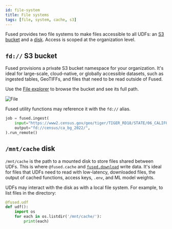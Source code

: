 ```yaml
---
id: file-system
title: File systems
tags: [file, system, cache, s3]
---
```


Fused provides two file systems to make files accessible to all UDFs: an [S3 bucket](/core-concepts/content-management/file-system/#fd-s3-bucket) and a [disk](/core-concepts/content-management/file-system/#mntcache-disk). Access is scoped at the organization level.

## `fd://` S3 bucket

Fused provisions a private S3 bucket namespace for your organization. It's ideal for large-scale, cloud-native, or globally accessible datasets, such as ingested tables, GeoTIFFs, and files that need to be read outside of Fused.

Use the [File explorer](/workbench/file-explorer/) to browse the bucket and see its full path.


<div style={{textAlign: 'center'}}>
<img src={ImageCm} alt="File" style={{width: '60%'}} />
</div>

Fused utility functions may reference it with the `fd://` alias.

```python showLineNumbers
job = fused.ingest(
    input="https://www2.census.gov/geo/tiger/TIGER_RD18/STATE/06_CALIFORNIA/06/tl_rd22_06_bg.zip",
    output="fd://census/ca_bg_2022/",
).run_remote()
```

## `/mnt/cache` disk

`/mnt/cache` is the path to a mounted disk to store files shared between UDFs. This is where `@fused.cache` and [`fused.download`](/core-concepts/content-management/download/) write data. It's ideal for files that UDFs need to read with low-latency, downloaded files, the output of cached functions, access keys, `.env`, and ML model weights.

UDFs may interact with the disk as with a local file system. For example, to list files in the directory:

```python showLineNumbers
@fused.udf
def udf():
    import os
    for each in os.listdir('/mnt/cache/'):
        print(each)
```